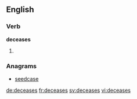 
==English==

===Verb===
'''deceases'''

# {{en-third-person singular of|decease}}

===Anagrams===
* [[seedcase#English|seedcase]]

[[de:deceases]]
[[fr:deceases]]
[[sv:deceases]]
[[vi:deceases]]